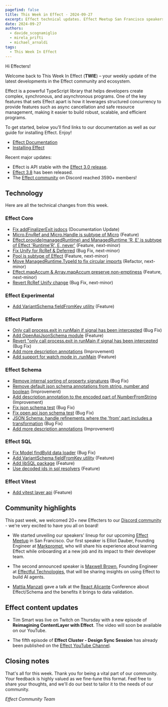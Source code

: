 ```yaml
---
pagefind: false
title: This Week in Effect - 2024-09-27
excerpt: Effect technical updates. Effect Meetup San Francisco speakers announcement. 'Reimagining ContentLayer with Effect - Part 6 by Tim Smart.
date: 2024-09-27
authors:
  - davide_scognamiglio
  - mirela_prifti
  - michael_arnaldi
tags:
  - This Week In Effect
---
```



Hi Effecters!

Welcome back to This Week In Effect (**TWIE**) – your weekly update of the latest developments in the Effect community and ecosystem.

Effect is a powerful TypeScript library that helps developers create complex, synchronous, and asynchronous programs. One of the key features that sets Effect apart is how it leverages structured concurrency to provide features such as async cancellation and safe resource management, making it easier to build robust, scalable, and efficient programs.

To get started, below you’ll find links to our documentation as well as our guide for installing Effect. Enjoy!

- [Effect Documentation](/docs/getting-started/introduction/)
- [Installing Effect](/docs/getting-started/installation/)

Recent major updates:

- Effect is API stable with the [Effect 3.0 release](https://effect.website/blog/effect-3.0).
- [Effect 3.8](https://effect.website/blog/effect-3.8) has been released.
- The [Effect community](https://discord.gg/effect-ts) on Discord reached 3590+ members!

## Technology

Here are all the technical changes from this week.

### Effect Core

- [Fix addFinalizerExit jsdocs](https://github.com/Effect-TS/effect/pull/3659) (Documentation Update)
- [Micro.EnvRef and Micro.Handle is subtype of Micro](https://github.com/Effect-TS/effect/pull/3661) (Feature)
- [Effect.provide(managedRuntime) and ManagedRuntime 'R, E' is subtype of Effect 'Runtime'R', E, never'](https://github.com/Effect-TS/effect/pull/3677) (Feature, next-minor)
- [Fix Unify for RcRef & Deferred](https://github.com/Effect-TS/effect/pull/3678) (Bug Fix, next-minor)
- [Pool is subtype of Effect](https://github.com/Effect-TS/effect/pull/3674) (Feature, next-minor)
- [Move ManagedRuntime.TypeId to fix circular imports](https://github.com/Effect-TS/effect/pull/3682) (Refactor, next-minor)
- [Effect.mapAccum & Array.mapAccum preserve non-emptiness](https://github.com/Effect-TS/effect/pull/3675) (Feature, next-minor)
- [Revert RcRef Unify change](https://github.com/Effect-TS/effect/pull/3693) (Bug Fix, next-minor)

### Effect Experimental

- [Add VariantSchema fieldFromKey utility](https://github.com/Effect-TS/effect/pull/3676) (Feature)

### Effect Platform

- [Only call process.exit in runMain if signal has been intercepted](https://github.com/Effect-TS/effect/pull/3656) (Bug Fix)
- [Add OpenApiJsonSchema module](https://github.com/Effect-TS/effect/pull/3664) (Feature)
- [Revert "only call process.exit in runMain if signal has been intercepted](https://github.com/Effect-TS/effect/pull/3666) (Bug Fix)
- [Add more description annotations](https://github.com/Effect-TS/effect/pull/3673) (Improvement)
- [Add support for watch mode in .runMain](https://github.com/Effect-TS/effect/pull/3679) (Feature)

### Effect Schema

- [Remove internal sorting of property signatures](https://github.com/Effect-TS/effect/pull/3654) (Bug Fix)
- [Remove default json schema annotations from string, number and boolean](https://github.com/Effect-TS/effect/pull/3667) (Improvement)
- [Add description annotation to the encoded part of NumberFromString](https://github.com/Effect-TS/effect/pull/3669) (Improvement)
- [Fix json schema test](https://github.com/Effect-TS/effect/pull/3670) (Bug Fix)
- [Fix open api json schema test](https://github.com/Effect-TS/effect/pull/3671) (Bug Fix)
- [JSON Schema: handle refinements where the 'from' part includes a transformation](https://github.com/Effect-TS/effect/pull/3672) (Bug Fix)
- [Add more description annotations](https://github.com/Effect-TS/effect/pull/3673) (Improvement)

### Effect SQL

- [Fix Model findById data loader](https://github.com/Effect-TS/effect/pull/3657) (Bug Fix)
- [Add VariantSchema fieldFromKey utility](https://github.com/Effect-TS/effect/pull/3676) (Feature)
- [Add libSQL package](https://github.com/Effect-TS/effect/pull/3649) (Feature)
- [Use decoded ids in sql resolvers](https://github.com/Effect-TS/effect/pull/3683) (Feature)

### Effect Vitest

- [Add vitest layer api](https://github.com/Effect-TS/effect/pull/3689) (Feature)

## Community highlights

This past week, we welcomed 20+ new Effecters to our [Discord community](https://discord.gg/effect-ts) - we're very excited to have you all on board!

- We started unveiling our speakers' lineup for our upcoming [Effect Meetup](https://lu.ma/gmk2jzd2) in San Francisco. Our first speaker is Elliot Dauber, Founding Engineer at [Markprompt](https://x.com/markprompt), who will share his experience about learning Effect while onboarding at a new job and its impact to their developer team.

  <Tweet id="1838229475839852810" />

- The second announced speaker is [Maxwell Brown](https://x.com/imax153), Founding Engineer at [Effectful Technologies](https://x.com/EffectfulTech), that will be sharing insights on using Effect to build AI agents.

  <Tweet id="1839662778304303592" />

- [Mattia Manzati](https://x.com/MattiaManzati) gave a talk at the [React Alicante](https://x.com/ReactAlicante) Conference about Effect/Schema and the benefits it brings to data validation.

  <Tweet id="1837384967644414327" />

## Effect content updates

- Tim Smart was live on Twitch on Thursday with a new episode of **Reimagining ContentLayer with Effect**. The video will soon be available on our YouTube.

  <Tweet id="1839079420931555807" />

- The fifth episode of **Effect Cluster - Design Sync Session** has already been published on the [Effect YouTube Channel](https://www.youtube.com/@effect-ts).

  <YouTube
    id="https://www.youtube.com/embed/kkkoEfRRIws?si=DIouSAWCuUu35hMR"
    title="Effect Cluster - Design Sync Session (Part 5)"
  />

## Closing notes

That's all for this week. Thank you for being a vital part of our community. Your feedback is highly valued as we fine-tune this format. Feel free to share your thoughts, and we'll do our best to tailor it to the needs of our community.

_Effect Community Team_
